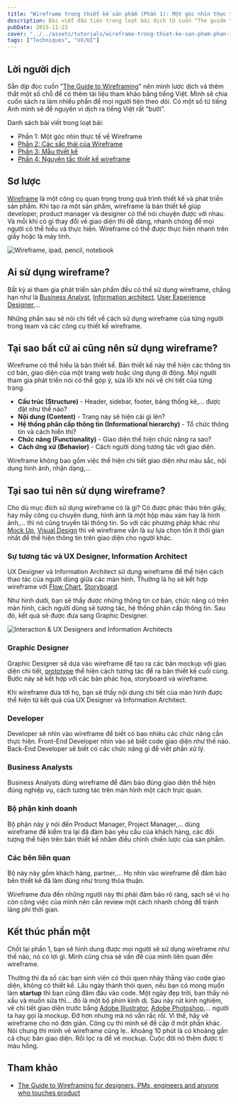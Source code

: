 ```yaml
---
title: "Wireframe trong thiết kế sản phẩm (Phần 1): Một góc nhìn thực tế về Wireframe"
description: Bài viết đầu tiên trong loạt bài dịch từ cuốn "The guide to wireframing". Phần này đề cập đến việc thiết kế Wireframe dưới góc nhìn thực tế.
pubDate: 2015-11-23
cover: "../../assets/tutorials/wireframe-trong-thiet-ke-san-pham-phan-1/wireframe-ipad-pencil-notebook.png"
tags: ["Techniques", "UX/UI"]
---
```


## Lời người dịch

Sẵn dịp đọc cuốn "[The Guide to Wireframing](http://studio.uxpin.com/ebooks/guide-to-wireframing/)" nên mình lược dịch và thêm thắt một số chỗ để có thêm tài liệu tham khảo bằng tiếng Việt. Mình sẽ chia cuốn sách ra làm nhiều phần để mọi người tiện theo dõi. Có một số từ tiếng Anh mình sẽ để nguyên vì dịch ra tiếng Việt rất "bưởi".

Danh sách bài viết trong loạt bài:

- Phần 1: Một góc nhìn thực tế về Wireframe
- [Phần 2: Các sắc thái của Wireframe](https://vhnam.github.io/tutorials/wireframe-trong-thiet-ke-san-pham-phan-2)
- [Phần 3: Mẫu thiết kế](https://vhnam.github.io/tutorials/wireframe-trong-thiet-ke-san-pham-phan-3)
- [Phần 4: Nguyên tắc thiết kế wireframe](https://vhnam.github.io/tutorials/wireframe-trong-thiet-ke-san-pham-phan-4)

## Sơ lược

[Wireframe](https://en.wikipedia.org/wiki/Website_wireframe) là một công cụ quan trọng trong quá trình thiết kế và phát triển sản phẩm. Khi tạo ra một sản phẩm, wireframe là bản thiết kế giúp developer, product manager và designer có thể nói chuyện được với nhau. Và mỗi khi có gì thay đổi về giao diện thì dễ dàng, nhanh chóng để mọi người có thể hiểu và thực hiện. Wireframe có thể được thực hiện nhanh trên giấy hoặc là máy tính.

![Wireframe, ipad, pencil, notebook](../../assets/tutorials/wireframe-trong-thiet-ke-san-pham-phan-1/wireframe-ipad-pencil-notebook.png)

## Ai sử dụng wireframe?

Bất kỳ ai tham gia phát triển sản phẩm đều có thể sử dụng wireframe, chẳng hạn như là [Business Analyst](https://en.wikipedia.org/wiki/Business_analyst), [Information architect](https://en.wikipedia.org/wiki/Information_architecture), [User Experience Designer](https://en.wikipedia.org/wiki/User_experience_design),...

Những phần sau sẽ nói chi tiết về cách sử dụng wireframe của từng người trong team và các công cụ thiết kế wireframe.

## Tại sao bất cứ ai cũng nên sử dụng wireframe?

Wireframe có thể hiểu là bản thiết kế. Bản thiết kế này thể hiện các thông tin cơ bản, giao diện của một trang web hoặc ứng dụng di động. Mọi người tham gia phát triển nói có thể góp ý, sửa lỗi khi nói về chi tiết của từng trang.

- **Cấu trúc (Structure)** - Header, sidebar, footer, bảng thống kê,... được đặt như thế nào?
- **Nội dung (Content)** - Trang này sẽ hiện cái gì lên?
- **Hệ thống phân cấp thông tin (Informational hierarchy)** - Tổ chức thông tin và cách hiển thị?
- **Chức năng (Functionality)** - Giao diện thể hiện chức năng ra sao?
- **Cách ứng xử (Behavior)** - Cách người dùng tương tác với giao diện.

Wireframe không bao gồm việc thể hiện chi tiết giao diện như màu sắc, nội dung hình ảnh, nhận dạng,...

## Tại sao tui nên sử dụng wireframe?

Cho dù mục đích sử dụng wireframe có là gì? Có được phác thảo trên giấy, hay mấy công cụ chuyên dụng, hình ảnh là một hộp màu xám hay là hình ảnh,... thì nó cũng truyền tải thông tin. So với các phương pháp khác như [Mock Up](https://en.wikipedia.org/wiki/Mockup), [Visual Design](https://en.wikipedia.org/wiki/Graphic_design) thì vẽ wireframe vẫn là sự lựa chọn tốn ít thời gian nhất để thể hiện thông tin trên giao diện cho người khác.

### Sự tương tác và UX Designer, Information Architect

UX Designer và Information Architect sử dụng wireframe để thể hiện cách thao tác của người dùng giữa các màn hình. Thường là họ sẽ kết hợp wireframe với [Flow Chart](https://en.wikipedia.org/wiki/Flowchart), [Storyboard](https://en.wikipedia.org/wiki/Storyboard).

Như hình dưới, bạn sẽ thấy được những thông tin cơ bản, chức năng có trên màn hình, cách người dùng sẽ tương tác, hệ thống phân cấp thông tin. Sau đó, kết quả sẽ được đưa sang Graphic Designer.

![Interaction & UX Designers and Information Architects](../../assets/tutorials/wireframe-trong-thiet-ke-san-pham-phan-1/interaction.png)

### Graphic Designer

Graphic Designer sẽ dựa vào wireframe để tạo ra các bản mockup với giao diện chi tiết, [prototype](https://en.wikipedia.org/wiki/Software_prototyping) thể hiện cách tương tác để ra bản thiết kế cuối cùng. Bước này sẽ kết hợp với các bản phác họa, storyboard và wireframe.

Khi wireframe đưa tới họ, bạn sẽ thấy nội dung chi tiết của màn hình được thể hiện từ kết quả của UX Designer và Information Architect.

### Developer

Developer sẽ nhìn vào wireframe để biết có bao nhiêu các chức năng cần thực hiện. Front-End Developer nhìn vào sẽ biết code giao diện như thế nào. Back-End Developer sẽ biết có các chức năng gì để viết phần xử lý.

### Business Analysts

Business Analysts dùng wireframe để đảm bảo đúng giao diện thể hiện đúng nghiệp vụ, cách tương tác trên màn hình một cách trực quan.

### Bộ phận kinh doanh

Bộ phận này ý nói đến Product Manager, Project Manager,... dùng wireframe để kiểm tra lại đã đảm bảo yêu cầu của khách hàng, các đối tượng thể hiện trên bản thiết kế nhằm điều chỉnh chiến lược của sản phẩm.

### Các bên liên quan

Bộ này này gồm khách hàng, partner,... Họ nhìn vào wireframe để đảm bảo bên thiết kế đã làm đúng như trong thỏa thuận.

Wireframe đưa đến những người này thì phải đảm bảo rõ ràng, sạch sẽ vì họ còn công việc của mình nên cần review một cách nhanh chóng để tránh lãng phí thời gian.

## Kết thúc phần một

Chốt lại phần 1, bạn sẽ hình dung được mọi người sẽ sử dụng wireframe như thế nào, nó có lợi gì. Mình cũng chia sẻ vấn đề của mình liên quan đến wireframe.

Thường thì đa số các bạn sinh viên có thói quen nhảy thẳng vào code giao diện, không có thiết kế. Lâu ngày thành thói quen, nếu bạn có mong muốn làm **startup** thì bạn cũng đâm đầu vào code. Một ngày đẹp trời, bạn thấy nó xấu và muốn sửa thì... đó là một bộ phim kinh dị. Sau này rút kinh nghiệm, vẽ chi tiết giao diện trước bằng [Adobe Illustrator](http://www.adobe.com/products/illustrator.html), [Adobe Photoshop](http://www.adobe.com/products/photoshop.html),... người ta hay gọi là mockup. Đỡ hơn nhưng mà nó vẫn rắc rối. Vì thế, hãy vẽ wireframe cho nó đơn giản. Công cụ thì mình sẽ đề cập ở một phần khác. Nói chung thì mình vẽ wireframe cũng lẹ.. khoảng 10 phút là có khoảng gần cả chục bản giao diện. Rồi lọc ra để vẽ mockup. Cuộc đời nó thêm được tí màu hồng.

## Tham khảo

- [The Guide to Wireframing for designers, PMs, engineers and anyone who touches product](http://studio.uxpin.com/ebooks/guide-to-wireframing/)
